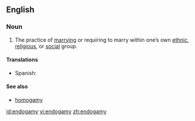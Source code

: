 ==English==

===Noun===
{{en-noun|-}}

# The practice of [[marry]]ing or requiring to marry within one’s own [[ethnic]], [[religious]], or [[social]] group.

====Translations====
{{trans-top|the practice of marrying within one's own social group}}
*Spanish: {{t-|es|endogamia|f}}
{{trans-mid}}
{{trans-bottom}}

====See also====
*[[homogamy]]

[[id:endogamy]]
[[vi:endogamy]]
[[zh:endogamy]]
